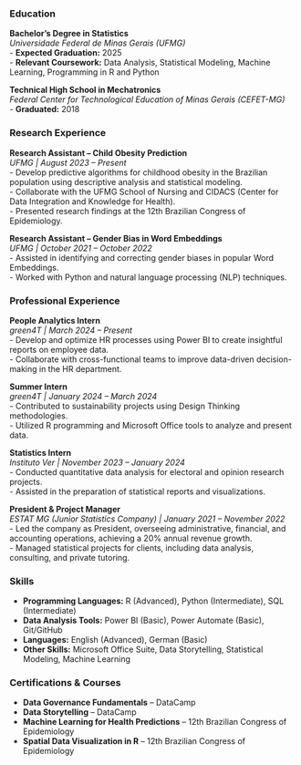 ### **Education**  

**Bachelor’s Degree in Statistics**  
_Universidade Federal de Minas Gerais (UFMG)_  
- **Expected Graduation:** 2025  
- **Relevant Coursework:** Data Analysis, Statistical Modeling, Machine Learning, Programming in R and Python  

**Technical High School in Mechatronics**  
_Federal Center for Technological Education of Minas Gerais (CEFET-MG)_  
- **Graduated:** 2018  

### **Research Experience**  
**Research Assistant – Child Obesity Prediction**  
_UFMG | August 2023 – Present_  
- Develop predictive algorithms for childhood obesity in the Brazilian population using descriptive analysis and statistical modeling.  
- Collaborate with the UFMG School of Nursing and CIDACS (Center for Data Integration and Knowledge for Health).  
- Presented research findings at the 12th Brazilian Congress of Epidemiology.  

**Research Assistant – Gender Bias in Word Embeddings**  
_UFMG | October 2021 – October 2022_  
- Assisted in identifying and correcting gender biases in popular Word Embeddings.  
- Worked with Python and natural language processing (NLP) techniques.  


### **Professional Experience**  
**People Analytics Intern**  
_green4T | March 2024 – Present_  
- Develop and optimize HR processes using Power BI to create insightful reports on employee data.  
- Collaborate with cross-functional teams to improve data-driven decision-making in the HR department.  

**Summer Intern**  
_green4T | January 2024 – March 2024_  
- Contributed to sustainability projects using Design Thinking methodologies.  
- Utilized R programming and Microsoft Office tools to analyze and present data.  

**Statistics Intern**  
_Instituto Ver | November 2023 – January 2024_  
- Conducted quantitative data analysis for electoral and opinion research projects.  
- Assisted in the preparation of statistical reports and visualizations.  

**President & Project Manager**  
_ESTAT MG (Junior Statistics Company) | January 2021 – November 2022_  
- Led the company as President, overseeing administrative, financial, and accounting operations, achieving a 20% annual revenue growth.  
- Managed statistical projects for clients, including data analysis, consulting, and private tutoring.  

### **Skills**  
- **Programming Languages:** R (Advanced), Python (Intermediate), SQL (Intermediate)  
- **Data Analysis Tools:** Power BI (Basic), Power Automate (Basic), Git/GitHub  
- **Languages:** English (Advanced), German (Basic)  
- **Other Skills:** Microsoft Office Suite, Data Storytelling, Statistical Modeling, Machine Learning 

### **Certifications & Courses**  
- **Data Governance Fundamentals** – DataCamp  
- **Data Storytelling** – DataCamp  
- **Machine Learning for Health Predictions** – 12th Brazilian Congress of Epidemiology  
- **Spatial Data Visualization in R** – 12th Brazilian Congress of Epidemiology  
